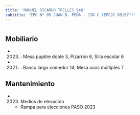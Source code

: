 ```yaml
---
title: 'MANUEL RICARDO TRELLES 948'
subtitle: 'EPC N° 05 JUAN B. PEÑA - JIN C (EPCJC 05/07°)'
---
```


#


## Mobiliario

*  (2023) : Mesa pupitre doble 3, Pizarrón 6, Silla escolar 6 

*  (2021) : Banco largo comedor 14, Mesa usos múltiples 7 





## Mantenimiento

*  (2023) Medios de elevación 
    + Rampa para elecciones PASO 2023




